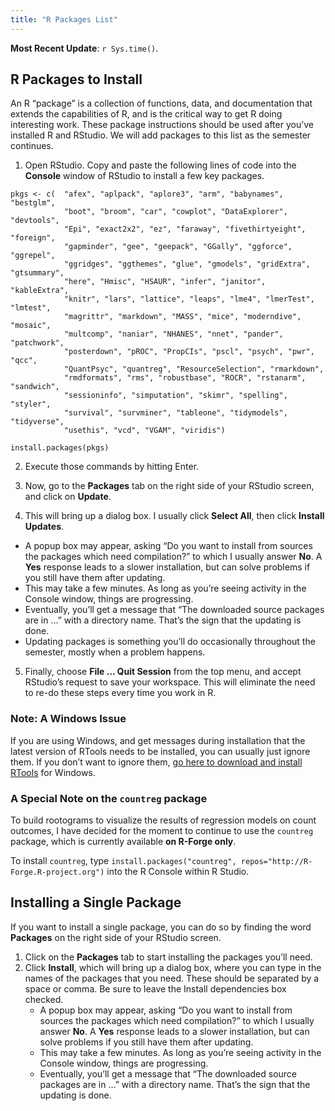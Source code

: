 ```yaml
---
title: "R Packages List"
---
```


**Most Recent Update**: `r Sys.time()`.

## R Packages to Install

An R "package" is a collection of functions, data, and documentation that extends the capabilities of R, and is the critical way to get R doing interesting work. These package instructions should be used after you've installed R and RStudio. We will add packages to this list as the semester continues.

1. Open RStudio. Copy and paste the following lines of code into the **Console** window of RStudio to install a few key packages.

```
pkgs <- c(  "afex", "aplpack", "aplore3", "arm", "babynames", "bestglm", 
            "boot", "broom", "car", "cowplot", "DataExplorer", "devtools", 
            "Epi", "exact2x2", "ez", "faraway", "fivethirtyeight", "foreign", 
            "gapminder", "gee", "geepack", "GGally", "ggforce", "ggrepel", 
            "ggridges", "ggthemes", "glue", "gmodels", "gridExtra", "gtsummary",
            "here", "Hmisc", "HSAUR", "infer", "janitor", "kableExtra", 
            "knitr", "lars", "lattice", "leaps", "lme4", "lmerTest", "lmtest", 
            "magrittr", "markdown", "MASS", "mice", "moderndive", "mosaic", 
            "multcomp", "naniar", "NHANES", "nnet", "pander", "patchwork", 
            "posterdown", "pROC", "PropCIs", "pscl", "psych", "pwr", "qcc", 
            "QuantPsyc", "quantreg", "ResourceSelection", "rmarkdown", 
            "rmdformats", "rms", "robustbase", "ROCR", "rstanarm", "sandwich", 
            "sessioninfo", "simputation", "skimr", "spelling", "styler", 
            "survival", "survminer", "tableone", "tidymodels", "tidyverse", 
            "usethis", "vcd", "VGAM", "viridis")
                
install.packages(pkgs)
```

2.  Execute those commands by hitting Enter.

3.  Now, go to the **Packages** tab on the right side of your RStudio screen, and click on **Update**. 

4.  This will bring up a dialog box. I usually click **Select All**, then click **Install Updates**. 
- A popup box may appear, asking "Do you want to install from sources the packages which need compilation?" to which I usually answer **No**. A **Yes** response leads to a slower installation, but can solve problems if you still have them after updating.
- This may take a few minutes. As long as you're seeing activity in the Console window, things are progressing.
- Eventually, you'll get a message that "The downloaded source packages are in ..." with a directory name. That's the sign that the updating is done.
- Updating packages is something you'll do occasionally throughout the semester, mostly when a problem happens.

5.  Finally, choose **File ... Quit Session** from the top menu, and accept RStudio's request to save your workspace. This will eliminate the need to re-do these steps every time you work in R.

### Note: A Windows Issue

If you are using Windows, and get messages during installation that the latest version of RTools needs to be installed, you can usually just ignore them. If you don't want to ignore them, [go here to download and install RTools](https://cran.r-project.org/bin/windows/Rtools/) for Windows.

### A Special Note on the `countreg` package

To build rootograms to visualize the results of regression models on count outcomes, I have decided for the moment to continue to use the `countreg` package, which is currently available **on R-Forge only**. 

To install `countreg`, type `install.packages("countreg", repos="http://R-Forge.R-project.org")` into the R Console within R Studio.

## Installing a Single Package

If you want to install a single package, you can do so by finding the word **Packages** on the right side of your RStudio screen. 

1. Click on the **Packages** tab to start installing the packages you'll need. 
2. Click **Install**, which will bring up a dialog box, where you can type in the names of the packages that you need. These should be separated by a space or comma. Be sure to leave the Install dependencies box checked.
    - A popup box may appear, asking "Do you want to install from sources the packages which need compilation?" to which I usually answer **No**. A **Yes** response leads to a slower installation, but can solve problems if you still have them after updating.
    - This may take a few minutes. As long as you're seeing activity in the Console window, things are progressing.
    - Eventually, you'll get a message that "The downloaded source packages are in ..." with a directory name. That's the sign that the updating is done.